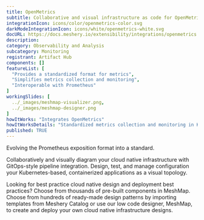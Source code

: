 ```yaml
---
title: OpenMetrics
subtitle: Collaborative and visual infrastructure as code for OpenMetrics
integrationIcon: icons/color/openmetrics-color.svg
darkModeIntegrationIcon: icons/white/openmetrics-white.svg
docURL: https://docs.meshery.io/extensibility/integrations/openmetrics
description: 
category: Observability and Analysis
subcategory: Monitoring
registrant: Artifact Hub
components: []
featureList: [
  "Provides a standardized format for metrics",
  "Simplifies metrics collection and monitoring",
  "Interoperable with Prometheus"
]
workingSlides: [
  ../_images/meshmap-visualizer.png,
  ../_images/meshmap-designer.png
]
howItWorks: "Integrates OpenMetrics"
howItWorksDetails: "Standardized metrics collection and monitoring in Kubernetes"
published: TRUE
---
```

<p>
Evolving the Prometheus exposition format into a standard.
</p>
<p>
    Collaboratively and visually diagram your cloud native infrastructure with GitOps-style pipeline integration. Design, test, and manage configuration your Kubernetes-based, containerized applications as a visual topology.
</p>
<p>
    Looking for best practice cloud native design and deployment best practices? Choose from thousands of pre-built components in MeshMap. Choose from hundreds of ready-made design patterns by importing templates from Meshery Catalog or use our low code designer, MeshMap, to create and deploy your own cloud native infrastructure designs.
</p>

